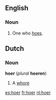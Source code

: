 ==English==

===Noun===
{{en-noun}}

# One who [[hoe]]s.

==Dutch==

===Noun===
'''hoer''' (''plural'' '''hoeren''')

# A [[whore]]

[[es:hoer]]
[[fr:hoer]]
[[nl:hoer]]